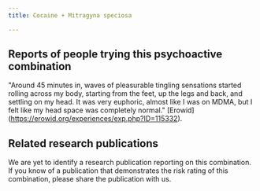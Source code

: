 ---
title: Cocaine + Mitragyna speciosa

---

## Reports of people trying this psychoactive combination

"Around 45 minutes in, waves of pleasurable tingling sensations started rolling across my body, starting from the feet, up the legs and back, and settling on my head. It was very euphoric, almost like I was on MDMA, but I felt like my head space was completely normal." [Erowid] (https://erowid.org/experiences/exp.php?ID=115332).

## Related research publications

We are yet to identify a research publication reporting on this combination. If you know of a publication that demonstrates the risk rating of this combination, please share the publication with us.



